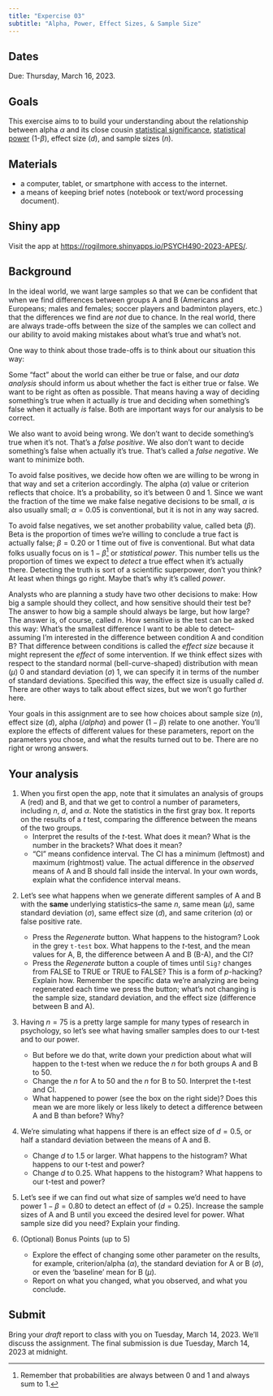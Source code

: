 ```yaml
---
title: "Expercise 03"
subtitle: "Alpha, Power, Effect Sizes, & Sample Size"
---
```


## Dates {-}

Due: [Thursday, March 16, 2023]{.orange_due}.

## Goals {-}

This exercise aims to to build your understanding about the relationship between alpha $\alpha$ and its close cousin [statistical significance](https://forrt.org/glossary/statistical-significance/), [statistical power](https://forrt.org/glossary/statistical-power/) (1-$\beta$), effect size ($d$), and sample sizes ($n$).

## Materials {-}

- a computer, tablet, or smartphone with access to the internet.
- a means of keeping brief notes (notebook or text/word processing document).

## Shiny app {-}

Visit the app at <https://rogilmore.shinyapps.io/PSYCH490-2023-APES/>.

## Background {-}

In the ideal world, we want large samples so that we can be confident that when we find differences between groups A and B (Americans and Europeans; males and females; soccer players and badminton players, etc.) that the differences we find are *not* due to chance.
In the real world, there are always trade-offs between the size of the samples we can collect and our ability to avoid making mistakes about what's true and what's not.

One way to think about those trade-offs is to think about our situation this way:

Some "fact" about the world can either be true or false, and our *data analysis* should inform us about whether the fact is either true or false.
We want to be right as often as possible.
That means having a way of deciding something's true when it actually *is* true and deciding when something's false when it actually *is* false.
Both are important ways for our analysis to be correct.

We also want to avoid being wrong.
We don't want to decide something's true when it's not.
That's a *false positive*.
We also don't want to decide something's false when actually it's true.
That's called a *false negative*.
We want to minimize both.

To avoid false positives, we decide how often we are willing to be wrong in that way and set a criterion accordingly.
The alpha ($\alpha$) value or criterion reflects that choice.
It's a probability, so it's between 0 and 1.
Since we want the fraction of the time we make false negative decisions to be small, $\alpha$ is also usually small; $\alpha = 0.05$ is conventional, but it is not in any way sacred.

To avoid false negatives, we set another probability value, called beta ($\beta$).
Beta is the proportion of times we're willing to conclude a true fact is actually false; $\beta = 0.20$ or 1 time out of five is conventional.
But what data folks usually focus on is $1-\beta$[^3] or *statistical power*.
This number tells us the proportion of times we expect to *detect* a true effect when it's actually there.
Detecting the truth is sort of a scientific superpower, don't you think? 
At least when things go right.
Maybe that's why it's called *power*.

Analysts who are planning a study have two other decisions to make: How big a sample should they collect, and how sensitive should their test be?
The answer to how big a sample should always be large, but how large?
The answer is, of course, called $n$.
How sensitive is the test can be asked this way: What's the smallest difference I want to be able to detect--assuming I'm interested in the difference between condition A and condition B?
That difference between conditions is called the *effect size* because it might represent the *effect* of some intervention.
If we think effect sizes with respect to the standard normal (bell-curve-shaped) distribution with mean ($\mu$) 0 and standard deviation ($\sigma$) 1, we can specify it in terms of the number of standard deviations.
Specified this way, the effect size is usually called $d$.
There are other ways to talk about effect sizes, but we won't go further here.

Your goals in this assignment are to see how choices about sample size ($n$), effect size ($d$), alpha ($/alpha$) and power ($1-\beta$) relate to one another. 
You'll explore the effects of different values for these parameters, report on the parameters you chose, and what the results turned out to be.
There are no right or wrong answers.

## Your analysis {-}

1. When you first open the app, note that it simulates an analysis of groups A (red) and B, and that we get to control a number of parameters, including $n$, $d$, and $\alpha$. Note the statistics in the first gray box. It reports on the results of a $t$ test, comparing the difference between the means of the two groups. 
    - Interpret the results of the *t*-test. What does it mean? What is the number in the brackets? What does it mean?
    - "CI" means confidence interval. The CI has a minimum (leftmost) and maximum (rightmost) value.
The actual difference in the *observed* means of A and B should fall inside the interval.
In your own words, explain what the confidence interval means.

<!-- 2. The right hand box shows data about the statistical power ($1-\beta$ of this *t*-test). What is the 'power' reported. Remember, beta $\beta$ is the probability of finding a false negative. In your own words, what does this number mean? -->
2. Let's see what happens when we generate different samples of A and B with the **same** underlying statistics--the same $n$, same mean ($\mu$), same standard deviation ($\sigma$), same effect size ($d$), and same criterion ($\alpha$) or false positive rate.
      - Press the *Regenerate* button. What happens to the histogram? Look in the grey `t-test` box. What happens to the *t*-test, and the mean values for A, B, the difference between A and B (B-A), and the CI?
      - Press the *Regenerate* button a couple of times until `Sig?` changes from FALSE to TRUE or TRUE to FALSE? This is a form of *p*-hacking? Explain how. Remember the specific data we're analyzing are being regenerated each time we press the button; what's not changing is the sample size, standard deviation, and the effect size (difference between B and A). 

3. Having $n=75$ is a pretty large sample for many types of research in psychology, so let's see what having smaller samples does to our t-test and to our power. 
      - But before we do that, write down your prediction about what will happen to the t-test when we reduce the $n$ for both groups A and B to 50.
      - Change the $n$ for A to 50 and the $n$ for B to 50. Interpret the t-test and CI.
      - What happened to power (see the box on the right side)? Does this mean we are more likely or less likely to detect a difference between A and B than before? Why?

4. We're simulating what happens if there is an effect size of $d=0.5$, or half a standard deviation between the means of A and B.
    - Change $d$ to 1.5 or larger. What happens to the histogram? What happens to our t-test and power?
    - Change $d$ to 0.25. What happens to the histogram? What happens to our t-test and power?

5. Let's see if we can find out what size of samples we'd need to have power $1-\beta = 0.80$ to detect an effect of ($d=0.25$). Increase the sample sizes of A and B until you exceed the desired level for power. What sample size did you need? Explain your finding.

6. (Optional) Bonus Points (up to 5)
    - Explore the effect of changing some other parameter on the results, for example, criterion/alpha ($\alpha$), the standard deviation for A or B ($\sigma$), or even the 'baseline' mean for B ($\mu$).
    - Report on what you changed, what you observed, and what you conclude.

## Submit {-}

Bring your *draft* report  to class with you on Tuesday, March 14, 2023. We'll discuss the assignment. The final submission is due Tuesday, March 14, 2023 at midnight.

[^3]: Remember that probabilities are always between 0 and 1 and always sum to 1.